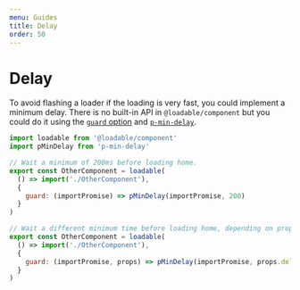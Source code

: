 ```yaml
---
menu: Guides
title: Delay
order: 50
---
```


# Delay

To avoid flashing a loader if the loading is very fast, you could implement a minimum delay. There is no built-in API in `@loadable/component` but you could do it using the [`guard` option](/docs/api-loadable-component/#optionsguard) and  [`p-min-delay`](https://github.com/sindresorhus/p-min-delay).

```js
import loadable from '@loadable/component'
import pMinDelay from 'p-min-delay'

// Wait a minimum of 200ms before loading home.
export const OtherComponent = loadable(
  () => import('./OtherComponent'),
  {
    guard: (importPromise) => pMinDelay(importPromise, 200)
  }
)

// Wait a different minimum time before loading home, depending on props.
export const OtherComponent = loadable(
  () => import('./OtherComponent'),
  {
    guard: (importPromise, props) => pMinDelay(importPromise, props.delay)
  }
)
```
